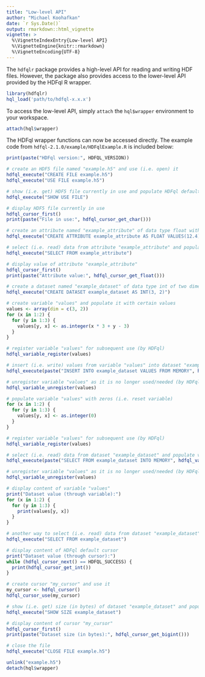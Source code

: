 ```yaml
---
title: "Low-level API"
author: "Michael Koohafkan"
date: `r Sys.Date()`
output: rmarkdown::html_vignette
vignette: >
  %\VignetteIndexEntry{Low-level API}
  %\VignetteEngine{knitr::rmarkdown}
  %\VignetteEncoding{UTF-8}
---
```


The `hdfqlr` package provides a high-level API for reading and 
writing HDF files. However, the package also provides access to 
the lower-level API provided by the HDFql R wrapper. 

```r
library(hdfqlr)
hql_load('path/to/hdfql-x.x.x')
```

To access the low-level API, simply `attach` the `hql$wrapper` 
environment to your workspace.

```r
attach(hql$wrapper)
```

The HDFql wrapper functions can now be accessed directly. The 
example code from `hdfql-2.1.0/example/HDFqlExample.R`
is included below:

```r
print(paste("HDFql version:", HDFQL_VERSION))

# create an HDF5 file named "example.h5" and use (i.e. open) it
hdfql_execute("CREATE FILE example.h5")
hdfql_execute("USE FILE example.h5")

# show (i.e. get) HDF5 file currently in use and populate HDFql default cursor with it
hdfql_execute("SHOW USE FILE")

# display HDF5 file currently in use
hdfql_cursor_first()
print(paste("File in use:", hdfql_cursor_get_char()))

# create an attribute named "example_attribute" of data type float with an initial value of 12.4
hdfql_execute("CREATE ATTRIBUTE example_attribute AS FLOAT VALUES(12.4)")

# select (i.e. read) data from attribute "example_attribute" and populate HDFql default cursor with it
hdfql_execute("SELECT FROM example_attribute")

# display value of attribute "example_attribute"
hdfql_cursor_first()
print(paste("Attribute value:", hdfql_cursor_get_float()))

# create a dataset named "example_dataset" of data type int of two dimensions (size 3x2)
hdfql_execute("CREATE DATASET example_dataset AS INT(3, 2)")

# create variable "values" and populate it with certain values
values <- array(dim = c(3, 2))
for (x in 1:2) {
  for (y in 1:3) {
    values[y, x] <- as.integer(x * 3 + y - 3)
  }
}

# register variable "values" for subsequent use (by HDFql)
hdfql_variable_register(values)

# insert (i.e. write) values from variable "values" into dataset "example_dataset"
hdfql_execute(paste("INSERT INTO example_dataset VALUES FROM MEMORY", hdfql_variable_get_number(values)))

# unregister variable "values" as it is no longer used/needed (by HDFql)
hdfql_variable_unregister(values)

# populate variable "values" with zeros (i.e. reset variable)
for (x in 1:2) {
  for (y in 1:3) {
    values[y, x] <- as.integer(0)
  }
}

# register variable "values" for subsequent use (by HDFql)
hdfql_variable_register(values)

# select (i.e. read) data from dataset "example_dataset" and populate variable "values" with it
hdfql_execute(paste("SELECT FROM example_dataset INTO MEMORY", hdfql_variable_get_number(values)))

# unregister variable "values" as it is no longer used/needed (by HDFql)
hdfql_variable_unregister(values)

# display content of variable "values"
print("Dataset value (through variable):")
for (x in 1:2) {
  for (y in 1:3) {
    print(values[y, x])
  }
}

# another way to select (i.e. read) data from dataset "example_dataset" using HDFql default cursor
hdfql_execute("SELECT FROM example_dataset")

# display content of HDFql default cursor
print("Dataset value (through cursor):")
while (hdfql_cursor_next() == HDFQL_SUCCESS) {
  print(hdfql_cursor_get_int())
}

# create cursor "my_cursor" and use it
my_cursor <- hdfql_cursor()
hdfql_cursor_use(my_cursor)

# show (i.e. get) size (in bytes) of dataset "example_dataset" and populate cursor "my_cursor" with it
hdfql_execute("SHOW SIZE example_dataset")

# display content of cursor "my_cursor"
hdfql_cursor_first()
print(paste("Dataset size (in bytes):", hdfql_cursor_get_bigint()))

# close the file
hdfql_execute("CLOSE FILE example.h5")
```

```r
unlink("example.h5")
detach(hql$wrapper)
```
